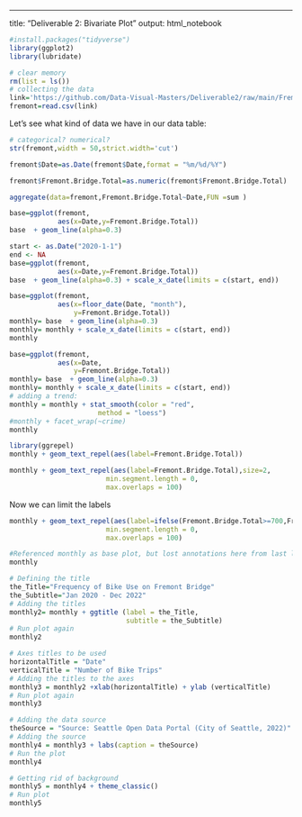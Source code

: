 ---
title: "Deliverable 2: Bivariate Plot"
output: html_notebook


```{r}
#install.packages("tidyverse")
library(ggplot2)
library(lubridate)
```

```{r collect, eval=TRUE}
# clear memory
rm(list = ls())
# collecting the data
link='https://github.com/Data-Visual-Masters/Deliverable2/raw/main/Fremont_Bridge_Bicycle_Counter.csv'
fremont=read.csv(link)
```


Let's see what kind of data we have in our data table:

```{r str, eval=TRUE}
# categorical? numerical?
str(fremont,width = 50,strict.width='cut')
```
```{r}
fremont$Date=as.Date(fremont$Date,format = "%m/%d/%Y")
```

```{r}
fremont$Fremont.Bridge.Total=as.numeric(fremont$Fremont.Bridge.Total)
```


```{r}
aggregate(data=fremont,Fremont.Bridge.Total~Date,FUN =sum )
```

```{r}
base=ggplot(fremont,
            aes(x=Date,y=Fremont.Bridge.Total))
base  + geom_line(alpha=0.3) 
```

```{r, eval=TRUE}
start <- as.Date("2020-1-1")
end <- NA
base=ggplot(fremont,
            aes(x=Date,y=Fremont.Bridge.Total))
base  + geom_line(alpha=0.3) + scale_x_date(limits = c(start, end)) 
```


```{r, eval=TRUE}
base=ggplot(fremont,
            aes(x=floor_date(Date, "month"),
                y=Fremont.Bridge.Total))
monthly= base  + geom_line(alpha=0.3) 
monthly= monthly + scale_x_date(limits = c(start, end))
monthly
```


```{r, eval=TRUE}
base=ggplot(fremont,
            aes(x=Date,
                y=Fremont.Bridge.Total))
monthly= base  + geom_line(alpha=0.3) 
monthly= monthly + scale_x_date(limits = c(start, end))
# adding a trend:
monthly = monthly + stat_smooth(color = "red",
                      method = "loess")
#monthly + facet_wrap(~crime)
monthly
```

```{r ggscatter, eval=TRUE}
library(ggrepel)
monthly + geom_text_repel(aes(label=Fremont.Bridge.Total))
```

```{r}
monthly + geom_text_repel(aes(label=Fremont.Bridge.Total),size=2,
                        min.segment.length = 0,
                        max.overlaps = 100)
```


Now we can limit the labels

```{r, eval=TRUE}
monthly + geom_text_repel(aes(label=ifelse(Fremont.Bridge.Total>=700,Fremont.Bridge.Total, "")),size=2,
                        min.segment.length = 0,
                        max.overlaps = 100)
```

```{r}
#Referenced monthly as base plot, but lost annotations here from last line of code
monthly
```

```{r}
# Defining the title
the_Title="Frequency of Bike Use on Fremont Bridge"
the_Subtitle="Jan 2020 - Dec 2022"
# Adding the titles
monthly2= monthly + ggtitle (label = the_Title,
                             subtitle = the_Subtitle)
# Run plot again
monthly2
```

```{r}
# Axes titles to be used
horizontalTitle = "Date"
verticalTitle = "Number of Bike Trips"
# Adding the titles to the axes
monthly3 = monthly2 +xlab(horizontalTitle) + ylab (verticalTitle)
# Run plot again
monthly3

```

```{r}
# Adding the data source
theSource = "Source: Seattle Open Data Portal (City of Seattle, 2022)"
# Adding the source
monthly4 = monthly3 + labs(caption = theSource)
# Run the plot
monthly4
```

```{r}
# Getting rid of background
monthly5 = monthly4 + theme_classic()
# Run plot
monthly5
```

